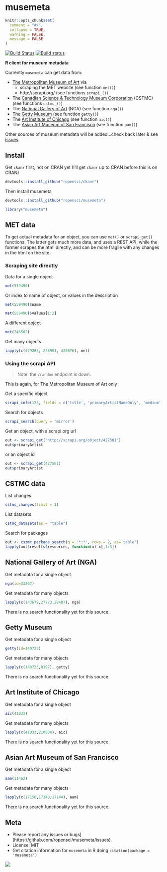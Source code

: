 musemeta
=======

```r
knitr::opts_chunk$set(
  comment = "#>",
  collapse = TRUE,
  warning = FALSE, 
  message = FALSE
)
```

[![Build Status](https://api.travis-ci.org/ropensci/musemeta.png)](https://travis-ci.org/ropensci/musemeta)
[![Build status](https://ci.appveyor.com/api/projects/status/y3tefs9xb6pmql36/branch/master?svg=true)](https://ci.appveyor.com/project/sckott/musemeta/branch/master)

**R client for museum metadata**

Currently `musemeta` can get data from:

* [The Metropolitan Museum of Art](http://www.metmuseum.org/) via 
    * scraping the MET website (see function `met()`)
    * http://scrapi.org/ (see functions `scrapi_()`)
* The [Canadian Science & Technology Museum Corporation](http://techno-science.ca/en/index.php) (CSTMC) (see functions `cstmc_()`)
* The [National Gallery of Art](http://www.nga.gov/content/ngaweb.html) (NGA) (see function `nga()`)
* The [Getty Museum](http://www.getty.edu/) (see function `getty()`)
* The [Art Institute of Chicago](http://www.artic.edu/) (see function `aic()`)
* The [Asian Art Museum of San Francisco](http://www.asianart.org/) (see function `aam()`)

Other sources of museum metadata will be added...check back later & see [issues](https://github.com/ropensci/musemeta/issues).

## Install

Get `ckanr` first, not on CRAN yet (I'll get `ckanr` up to CRAN before this is on CRAN)

```r
devtools::install_github("ropensci/ckanr")
```

Then install musemeta

```r
devtools::install_github("ropensci/musemeta")
```

```r
library("musemeta")
```

## MET data

To get actual metadata for an object, you can use `met()` or `scrapi_get()` functions. The latter gets much more data, and uses a REST API, while the former scrapes the html directly, and can be more fragile with any changes in the html on the site.

### Scraping site directly

Data for a single object

```r
met(559490)
```

Or index to name of object, or values in the description

```r
met(559490)$name
```

```r
met(559490)$values[1:2]
```

A different object

```r
met(246562)
```

Get many objects

```r
lapply(c(479283, 228901, 436876), met)
```

### Using the scrapi API

> Note: the `/random` endpoint is down.

This is again, for The Metropolitan Museum of Art only 

Get a specific object

```r
scrapi_info(123, fields = c('title', 'primaryArtistNameOnly', 'medium'))
```

Search for objects

```r
scrapi_search(query = 'mirror')
```

Get an object, with a scrapi.org url

```r
out <- scrapi_get("http://scrapi.org/object/427581")
out$primaryArtist
```

or an object id

```r
out <- scrapi_get(427581)
out$primaryArtist
```

## CSTMC data

List changes

```r
cstmc_changes(limit = 1)
```

List datasets

```r
cstmc_datasets(as = "table")
```

Search for packages

```r
out <- cstmc_package_search(q = '*:*', rows = 2, as='table')
lapply(out$results$resources, function(x) x[,1:3])
```

## National Gallery of Art (NGA)

Get metadata for a single object

```r
nga(id=33267)
```

Get metadata for many objects

```r
lapply(c(143679,27773,28487), nga)
```

There is no search functionality yet for this source.

## Getty Museum

Get metadata for a single object

```r
getty(id=140725)
```

Get metadata for many objects

```r
lapply(c(140725,8197), getty)
```

There is no search functionality yet for this source.

## Art Institute of Chicago

Get metadata for a single object

```r
aic(41033)
```

Get metadata for many objects

```r
lapply(c(41033,210804), aic)
```

There is no search functionality yet for this source.

## Asian Art Museum of San Francisco

Get metadata for a single object

```r
aam(11462)
```

Get metadata for many objects

```r
lapply(c(17150,17140,17144), aam)
```

There is no search functionality yet for this source.

## Meta

* Please report any issues or bugs](https://github.com/ropensci/musemeta/issues).
* License: MIT
* Get citation information for `musemeta` in R doing `citation(package = 'musemeta')`

[![](http://ropensci.org/public_images/github_footer.png)](http://ropensci.org)
